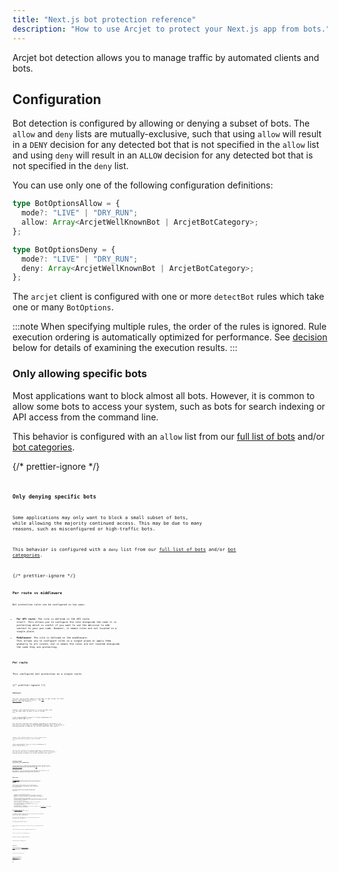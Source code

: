 ```yaml
---
title: "Next.js bot protection reference"
description: "How to use Arcjet to protect your Next.js app from bots."
---
```



Arcjet bot detection allows you to manage traffic by automated clients and bots.

## Configuration

Bot detection is configured by allowing or denying a subset of bots. The `allow`
and `deny` lists are mutually-exclusive, such that using `allow` will result in
a `DENY` decision for any detected bot that is not specified in the `allow` list
and using `deny` will result in an `ALLOW` decision for any detected bot that is
not specified in the `deny` list.

You can use only one of the following configuration definitions:

```ts
type BotOptionsAllow = {
  mode?: "LIVE" | "DRY_RUN";
  allow: Array<ArcjetWellKnownBot | ArcjetBotCategory>;
};
```

```ts
type BotOptionsDeny = {
  mode?: "LIVE" | "DRY_RUN";
  deny: Array<ArcjetWellKnownBot | ArcjetBotCategory>;
};
```

The `arcjet` client is configured with one or more `detectBot` rules which take
one or many `BotOptions`.

:::note
When specifying multiple rules, the order of the rules is ignored. Rule
execution ordering is automatically optimized for performance. See
[decision](#decision) below for details of examining the execution results.
:::

### Only allowing specific bots

Most applications want to block almost all bots. However, it is common to allow
some bots to access your system, such as bots for search indexing or API
access from the command line.

This behavior is configured with an `allow` list from our [full list of
bots](https://arcjet.com/bot-list) and/or [bot
categories](/bot-protection/identifying-bots#bot-categories).

{/* prettier-ignore */}
<Tabs>
<TabItem label="TS (App)">
<Code
  code={AllowingBotsAppTS}
  lang="ts"
  title="/app/api/arcjet/route.ts"
/>
</TabItem>
<TabItem label="TS (Pages)">
<Code
  code={AllowingBotsPagesTS}
  lang="ts"
  title="/pages/api/hello.ts"
/>
</TabItem>
<TabItem label="JS (App)">
<Code
  code={AllowingBotsAppJS}
  lang="js"
  title="/app/api/arcjet/route.js"
/>
</TabItem>
<TabItem label="JS (Pages)">
<Code
  code={AllowingBotsPagesJS}
  lang="js"
  title="/pages/api/hello.ts"
/>
</TabItem>
</Tabs>

### Only denying specific bots

Some applications may only want to block a small subset of bots, while allowing
the majority continued access. This may be due to many reasons, such as
misconfigured or high-traffic bots.

This behavior is configured with a `deny` list from our [full list of
bots](https://arcjet.com/bot-list) and/or [bot
categories](/bot-protection/identifying-bots#bot-categories).

{/* prettier-ignore */}
<Tabs>
<TabItem label="TS (App)">
<Code
  code={DenyingBotsAppTS}
  lang="ts"
  title="/app/api/arcjet/route.ts"
/>
</TabItem>
<TabItem label="TS (Pages)">
<Code
  code={DenyingBotsPagesTS}
  lang="ts"
  title="/pages/api/hello.ts"
/>
</TabItem>
<TabItem label="JS (App)">
<Code
  code={DenyingBotsAppJS}
  lang="js"
  title="/app/api/arcjet/route.js"
/>
</TabItem>
<TabItem label="JS (Pages)">
<Code
  code={DenyingBotsPagesJS}
  lang="js"
  title="/pages/api/hello.ts"
/>
</TabItem>
</Tabs>

## Per route vs middleware

Bot protection rules can be configured in two ways:

- **Per API route**: The rule is defined in the API route itself. This allows
  you to configure the rule alongside the code it is protecting which is useful
  if you want to use the decision to add context to your own code. However, it
  means rules are not located in a single place.
- **Middleware**: The rule is defined in the middleware. This allows you to
  configure rules in a single place or apply them globally to all routes, but
  it means the rules are not located alongside the code they are protecting.

### Per route

This configures bot protection on a single route.

{/* prettier-ignore */}
<Tabs>
<TabItem label="TS (App)">
<Code
  code={PerRouteAppTS}
  lang="ts"
  title="/app/api/arcjet/route.ts"
/>
</TabItem>
<TabItem label="TS (Pages)">
<Code
  code={PerRoutePagesTS}
  lang="ts"
  title="/pages/api/hello.ts"
/>
</TabItem>
<TabItem label="JS (App)">
<Code
  code={PerRouteAppJS}
  lang="js"
  title="/app/api/arcjet/route.js"
/>
</TabItem>
<TabItem label="JS (Pages)">
<Code
  code={PerRoutePagesJS}
  lang="js"
  title="/pages/api/hello.ts"
/>
</TabItem>
</Tabs>

### Middleware

This will run on every request to your Next.js app, except for static assets
(configured in the `matcher` - see [the Next.js
docs](https://nextjs.org/docs/pages/building-your-application/routing/middleware#matcher)
for details).

<Tabs>
<TabItem label="TS">

Create a file called `middleware.ts` in your project root (at the same level as
`pages` or `app` or inside `src`):

<Code code={Step3TS} lang="ts" title="/middleware.ts" mark={["ARCJET_KEY"]} />

You can also customize the response depending on the decision. In this case we
will return a 403 Forbidden response only if we detect a hosting provider IP
address for the bot detection rule result:

<Code code={CustomizedMiddlewareTS} lang="ts" title="/middleware.ts" />

</TabItem>
<TabItem label="JS">

Create a file called `middleware.js` in your project root (at the same level as
`pages` or `app` or inside `src`):

<Code code={Step3JS} lang="js" title="/middleware.js" mark={["ARCJET_KEY"]} />

You can also customize the response depending on the decision. In this case we
will return a 403 Forbidden response only if we detect a hosting provider IP
address for the bot detection rule result:

<Code code={CustomizedMiddlewareJS} lang="js" title="/middleware.js" />

</TabItem>
</Tabs>

### Avoiding double protection with middleware

If you use Arcjet in middleware and individual routes, you need to be careful
that Arcjet is not running multiple times per request. This can be avoided by
excluding the API route from [the middleware
matcher](https://nextjs.org/docs/pages/building-your-application/routing/middleware#matcher).

For example, if you already have a bot detection rule defined in the API route
at `/api/hello`, you can exclude it from the middleware by specifying a matcher
in `/middleware.ts`:

<Code code={MiddlewareMatcher} lang="ts" title="/middleware.ts" />

## Decision

The [quick start example](/bot-protection/quick-start/nextjs) will deny requests
that match the bot detection rules, immediately returning a response to the
client using Next.js middleware.

Arcjet also provides a single `protect` function that is used to execute your
protection rules. This requires a `request` argument which is the request
context as passed to the request handler.

This function returns a `Promise` that resolves to an
`ArcjetDecision` object. This contains the following properties:

- `id` (`string`) - The unique ID for the request. This can be used to look up
  the request in the Arcjet dashboard. It is prefixed with `req_` for decisions
  involving the Arcjet cloud API. For decisions taken locally, the prefix is
  `lreq_`.
- `conclusion` (`ArcjetConclusion`) - The final conclusion based on evaluating
  each of the configured rules. If you wish to accept Arcjet's recommended
  action based on the configured rules then you can use this property.
- `reason` (`ArcjetReason`) - An object containing more detailed
  information about the conclusion.
- `results` (`ArcjetRuleResult[]`) - An array of `ArcjetRuleResult` objects
  containing the results of each rule that was executed.
- `ip` (`ArcjetIpDetails`) - An object containing Arcjet's analysis of the
  client IP address. See [IP analysis](/reference/nextjs/#ip-analysis) in the
  SDK reference for more information.

See [the SDK reference](/reference/nextjs#results) for more details about the
rule results.

You check if a deny conclusion has been returned by a bot protection rule by
using `decision.isDenied()` and `decision.reason.isBot()` respectively.

You can iterate through the results and check whether a bot protection rule was
applied:

```ts
for (const result of decision.results) {
  console.log("Rule Result", result);
}
```

This example will log the full result as well as the bot protection rule:

<Tabs>
<TabItem label="TS (App)">
Create a new API route at `/app/api/route/hello.ts`:

<Code code={DecisionLogAppTS} title="/app/api/route/hello.ts" lang="ts" />

</TabItem>
<TabItem label="TS (Pages)">
Create a new API route at `/pages/api/hello.ts`:

<Code code={DecisionLogPagesTS} title="/pages/api/hello.ts" lang="ts" />

</TabItem>
<TabItem label="JS (App Router)">
Create a new API route at `/app/api/arcjet/route.js`:

<Code code={DecisionLogAppJS} title="/app/api/route/hello.js" lang="js" />

</TabItem>
<TabItem label="JS (Pages Router)">
Create a new API route at `/pages/api/arcjet.js`:

<Code code={DecisionLogPagesJS} title="/pages/api/hello.js" lang="js" />

</TabItem>
</Tabs>

### Identified bots

The decision also contains all of the [identified
bots and matched categories](/bot-protection/identifying-bots) detected from the
request. A request may be identified as zero, one, or more bots/categories—all
of which will be available on the `decision.allowed` and `decision.denied`
properties.

<Tabs>
<TabItem label="TS (App)">
Create a new API route at `/app/api/route/hello.ts`:

<Code code={IdentifiedBotsAppTS} title="/app/api/route/hello.ts" lang="ts" />

</TabItem>
<TabItem label="TS (Pages)">
Create a new API route at `/pages/api/hello.ts`:

<Code code={IdentifiedBotsPagesTS} title="/pages/api/hello.ts" lang="ts" />

</TabItem>
<TabItem label="JS (App Router)">
Create a new API route at `/app/api/arcjet/route.js`:

<Code code={IdentifiedBotsAppJS} title="/app/api/route/hello.js" lang="js" />

</TabItem>
<TabItem label="JS (Pages Router)">
Create a new API route at `/pages/api/arcjet.js`:

<Code code={IdentifiedBotsPagesJS} title="/pages/api/hello.js" lang="js" />

</TabItem>
</Tabs>

## Error handling

Arcjet is designed to fail open so that a service issue or misconfiguration does
not block all requests. The SDK will also time out and fail open after 1000ms
when `NODE_ENV` or `ARCJET_ENV` is `development` and 500ms otherwise. However,
in most cases, the response time will be less than 20-30ms.

If there is an error condition, Arcjet will return an
`ERROR` type and you can check the `reason` property for more information, like
accessing `decision.reason.message`.

:::note
Please be aware that requests without `User-Agent` headers can not be identified
as any particular bot and will be marked as an errored decision. Developers
should take caution to check `decision.isErrored()` and decide if you want to
allow or deny the request. Our recommendation is to block requests without
`User-Agent` headers because most clients always send this header.
:::

<Tabs>
<TabItem label="TS (App)">

<Code code={ErrorsAppTS} title="/app/api/hello/route.ts" lang="ts" />

</TabItem>
<TabItem label="TS (Pages)">

<Code code={ErrorsPagesTS} title="/pages/api/hello.ts" lang="ts" />

</TabItem>
<TabItem label="JS (App)">

<Code code={ErrorsAppJS} title="/app/api/hello/route.js" lang="js" />

</TabItem>
<TabItem label="JS (Pages)">

<Code code={ErrorsPagesJS} title="/pages/api/hello.js" lang="js" />

</TabItem>
</Tabs>

## Filtering categories

All categories are also provided as enumerations, which allows for programmatic
access. For example, you may want to allow most of `CATEGORY:GOOGLE` except
their "advertising quality" bot.

<Tabs>
  <TabItem label="TS (App)">
    <Code code={FilteringAppTS} title="/app/api/hello/route.ts" lang="ts" />
  </TabItem>
  <TabItem label="TS (Pages)">
    <Code code={FilteringPagesTS} title="/pages/api/hello.ts" lang="ts" />
  </TabItem>
  <TabItem label="JS (App)">
    <Code code={FilteringAppJS} title="/app/api/hello/route.js" lang="js" />
  </TabItem>
  <TabItem label="JS (Pages)">
    <Code code={FilteringPagesJS} title="/pages/api/hello.js" lang="js" />
  </TabItem>
</Tabs>

## Testing

Arcjet runs the same in any environment, including locally and in CI. You can
use the `mode` set to `DRY_RUN` to log the results of rule execution without
blocking any requests.

We have an example test framework you can use to automatically test your rules.
Arcjet can also be triggered based using a sample of your traffic.

See the [Testing](/testing) section of the docs for details.

## Examples

### Protecting a page

You can protect a Next.js page from bots by calling the Arcjet SDK from within
the page loader:

<Tabs>
<TabItem label="TS (App)">

Protecting an app router page within the handler itself is not currently
supported, but you can set up a matcher on the middleware instead:

<Code code={ProtectPageMiddlewareTS} lang="ts" title="/middleware.ts" />

</TabItem>
<TabItem label="TS (Pages)">

<Code code={ProtectPagePagesTS} title="/pages/hello.tsx" lang="ts" />

</TabItem>
<TabItem label="JS (App)">

Protecting an app router page within the handler itself is not currently
supported, but you can set up a matcher on the middleware instead:

<Code code={ProtectPageMiddlewareJS} lang="js" title="/middleware.js" />

</TabItem>
<TabItem label="JS (Pages)">

<Code code={ProtectPagePagesJS} title="/pages/hello.jsx" lang="js" />

</TabItem>
</Tabs>

### Wrap existing handler

All the examples on this page show how you can inspect the decision to control
what to do next. However, if you just wish to send a generic `403 Forbidden`
response you can delegate this to Arcjet by wrapping your handler `withArcjet`.

<Tabs>
<TabItem label="TS (App)">
For both [the Node or Edge runtime](https://nextjs.org/docs/app/building-your-application/routing/route-handlers#edge-and-nodejs-runtimes):

<Code code={WrapAppTS} title="/app/api/hello/route.ts" lang="ts" />

</TabItem>
<TabItem label="TS (Pages)">
For the Node (default) runtime:

<Code code={WrapPagesNodeTS} title="/pages/api/hello.ts" lang="ts" />

For the Edge runtime:

<Code code={WrapPagesEdgeTS} title="/pages/api/hello.ts" lang="ts" />

</TabItem>
<TabItem label="JS (App)">

For both [the Node or Edge runtime](https://nextjs.org/docs/app/building-your-application/routing/route-handlers#edge-and-nodejs-runtimes):

<Code code={WrapAppJS} title="/app/api/hello/route.js" lang="js" />

</TabItem>
<TabItem label="JS (Pages)">

For the Node (default) runtime:

<Code code={WrapPagesNodeJS} title="/pages/api/hello.js" lang="js" />

For the Edge runtime:

<Code code={WrapPagesEdgeJS} title="/pages/api/hello.js" lang="js" />
</TabItem>
</Tabs>

## Edge Functions

Arcjet works in Edge Functions and with the [Edge
Runtime](https://edge-runtime.vercel.app/).

<Tabs>
<TabItem label="TS (App)">

<Code code={EdgeAppTS} title="/app/api/hello/route.ts" lang="ts" />

</TabItem>
<TabItem label="TS (Pages)">

<Code code={EdgePagesTS} title="/pages/api/hello.ts" lang="ts" />

</TabItem>
<TabItem label="JS (App)">

<Code code={EdgeAppJS} title="/app/api/hello/route.js" lang="js" />

</TabItem>
<TabItem label="JS (Pages)">

<Code code={EdgePagesJS} title="/pages/api/hello.js" lang="js" />

</TabItem>
</Tabs>

<Comments />
